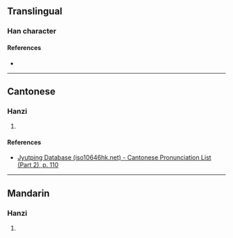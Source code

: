 {{character info}}
==Translingual==

===Han character===
{{Han char|rn=61|rad=心|as=12|sn=15|four=97046|canj=PSMI|ids=⿰忄尋}}

====References====
* {{Han ref|kx=0404.150|dkj=11272|hdz=42356.120|uh=61B3|ud=25011|bh=E5AB|bd=58795}}

----

==Cantonese==

===Hanzi===
{{yue-hanzi|jyut=[[taam2]]|y=taam2}}

# {{rfdef|yue|sort=心12}}

====References====
* [http://www.iso10646hk.net/jp/document/download.jsp Jyutping Database (iso10646hk.net) - Cantonese Pronunciation List (Part 2), p. 110]

----

==Mandarin==

===Hanzi===
{{cmn-hanzi|pin=[[tǎn]] ([[tan3]])|wg=t'an<sup>3</sup>}}

# {{rfdef|cmn|sort=心12}}